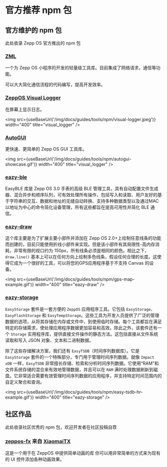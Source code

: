 
# 官方推荐 npm 包

## 官方维护的 npm 包

此处收录 Zepp OS 官方推出的 npm 包

### [ZML](https://github.com/zepp-health/zml)

一个为 Zepp OS 小程序的开发的轻量级工具库。目前集成了网络请求，通信等功能。

可以大大简化通信流程的代码编写，提高开发效率。

### [ZeppOS Visual Logger](https://github.com/zepp-health/visual-logger)

在屏幕上显示日志。

<img src={useBaseUrl('/img/docs/guides/tools/npm/visual-logger.jpeg')} width="400" title="visual_logger" />

### [AutoGUI](https://github.com/zepp-health/autogui)

更快速、更简单的 Zepp OS GUI 工具库。

<img src={useBaseUrl('/img/docs/guides/tools/npm/autogui-showcase.gif')} width="400" title="visual_logger" />

### [eazy-ble](https://github.com/zepp-health/easy-ble)

EasyBLE 库是 Zepp OS 3.0 手表的高级 BLE 管理工具，具有自动配置文件生成器、混合异步和顺序队列，可有效处理所有操作，包括写入和读取、用户友好的基于字符串的交互、数据和地址的无缝自动转换、支持多种数据类型以及通过MAC以地址为中心的命令简化设备管理，所有这些都旨在提高可用性并简化 BLE 通信。

### [eazy-draw](https://github.com/zepp-health/easy-draw)

这个库主要是为了扩展主要小部件并添加在 Zepp OS 2.0+上绘制任意线条的功能而创建的，目前只能使用折线小部件来实现。但是该小部件有其局限性-高内存消耗，非常有限的视口约为 150px，所有线条必须是相同的颜色。相比之下，`draw.line()` 基本上可以在任何方向上绘制多色线条，假设任何合理的长度。这使得它成为一个很好的工具，可以将您的GPS应用程序基于不支持 Canvas 的设备。

<img src={useBaseUrl('/img/docs/guides/tools/npm/gps-map-example.gif')} width="400" title="eazy-draw" />

### [eazy-storage](https://github.com/zepp-health/easy-storage)

`EasyStorage` 套件是一套方便的 `ZeppOS` 应用程序工具。它包括 `EasyStorage`、`EasyFlashStorage` 和 `EasyTempStorage`。这些工具为开发人员提供了广泛的管理数据的选项，从将其存储在内存或文件中，到使用临时存储。每个工具都旨在满足特定的存储需求，使处理应用程序数据更加容易和高效。除此之外，该套件还有一个 `Storage` 实用程序库，提供直接文件操作的静态方法。这包括直接从文件系统读取和写入 JSON 对象、文本和二进制数据。

除了这些存储解决方案，我们还有 `EasyTSDB`（时间序列数据库）。它是 `EasyStorage` 套件的一个特殊部分，专门用于管理时间序列数据。就像 `Impact xDB` 一样，`EasyTSDB` 非常擅长存储、检索和分析时间序列数据。它使用“RAM”和文件系统存储的混合来有效地管理数据，并且可以在 `RAM` 满时处理数据刷新到磁盘。它非常适合需要有效管理时间序列数据的应用程序，并支持特定时间范围内的自定义聚合和查询。

<img src={useBaseUrl('/img/docs/guides/tools/npm/easy-tsdb-hr-example.gif')} width="400" title="eazy-storage" />

## 社区作品

此处收录社区优秀的 npm 包，欢迎开发者在社区投稿自荐

### [zeppos-fx](https://github.com/XiaomaiTX/zeppos-fx) 来自 [XiaomaiTX](https://github.com/XiaomaiTX)

这是一个用于在 ZeppOS 中提供简单动画的库 你可以用非常简单的方式来为现有的 UI 控件添加各种动画效果。
